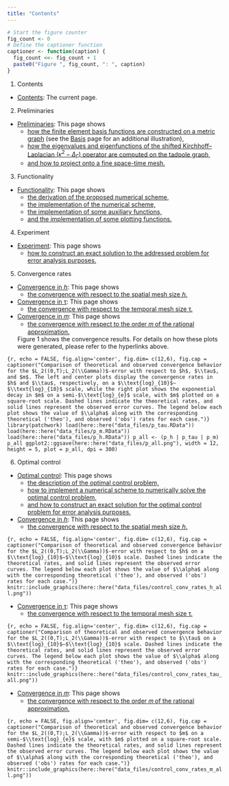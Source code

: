 ```yaml
---
title: "Contents"
---
```


```r
# Start the figure counter
fig_count <- 0
# Define the captioner function
captioner <- function(caption) {
  fig_count <<- fig_count + 1
  paste0("Figure ", fig_count, ": ", caption)
}
```

1. Contents

  - [Contents](about.html): The current page.

2. Preliminaries

  - [Preliminaries](preliminaries.html): This page shows 
    - [how the finite element basis functions are constructed on a metric graph](preliminaries.html#fem-basis) (see the [Basis](basis.html#basisf) page for an additional illustration),
    - [how the eigenvalues and eigenfunctions of the shifted Kirchhoff–Laplacian $(\kappa^2-\Delta_\Gamma)$ operator are computed on the tadpole graph,](preliminaries.html#eigenfunctions)
    - [and how to project onto a fine space-time mesh.](preliminaries.html#piecewise_projection)
      
3. Functionality

  - [Functionality](functionality.html): This page shows 
    - [the derivation of the proposed numerical scheme,](functionality.html#num_scheme)
    - [the implementation of the numerical scheme,](functionality.html#num_implementation)
    - [the implementation of some auxiliary functions,](functionality.html#auxiliary_functions)
    - [and the implementation of some plotting functions.](functionality.html#plotting_functions)
  
4. Experiment

  - [Experiment](exp1.html): This page shows 
    - [how to construct an exact solution to the addressed problem for error analysis purposes.](exp1.html#eigensolconst)
    
5. Convergence rates

  - [Convergence in 𝘩](conv_in_h.html): This page shows 
    - [the convergence with respect to the spatial mesh size 𝘩.](conv_in_h.html)
  - [Convergence in τ](conv_in_tau.html): This page shows 
    - [the convergence with respect to the temporal mesh size τ.](conv_in_tau.html)
  - [Convergence in 𝑚](conv_in_m.html): This page shows 
    - [the convergence with respect to the order 𝑚 of the rational approximation.](conv_in_m.html)
      
    Figure 1 shows the convergence results. For details on how these plots were generated, please refer to the hyperlinks above.

     
      
```{r, echo = FALSE, fig.align='center', fig.dim= c(12,6), fig.cap = captioner("Comparison of theoretical and observed convergence behavior for the $L_2((0,T);L_2(\\Gamma))$-error with respect to $h$, $\\tau$, and $m$. The left and center plots display the convergence rates in $h$ and $\\tau$, respectively, on a $\\text{log}_{10}$–$\\text{log}_{10}$ scale, while the right plot shows the exponential decay in $m$ on a semi-$\\text{log}_{e}$ scale, with $m$ plotted on a square-root scale. Dashed lines indicate the theoretical rates, and solid lines represent the observed error curves. The legend below each plot shows the value of $\\alpha$ along with the corresponding theoretical ('theo'), and observed ('obs') rates for each case.")}
library(patchwork)
load(here::here("data_files/p_tau.RData"))
load(here::here("data_files/p_m.RData"))
load(here::here("data_files/p_h.RData"))
p_all <- (p_h | p_tau | p_m) 
p_all
ggplot2::ggsave(here::here("data_files/p_all.png"), width = 12, height = 5, plot = p_all, dpi = 300)
```

      
6. Optimal control

  - [Optimal control](control1.html): This page shows 
    - [the description of the optimal control problem,](control1.html#optimal_control_problem)
    - [how to implement a numerical scheme to numerically solve the optimal control problem,](control1.html#num_scheme_optim_control)
    - [and how to construct an exact solution for the optimal control problem for error analysis purposes.](control1.html#exact_sol_for_optim_control_prob)
  - [Convergence in 𝘩](control_conv_h.html): This page shows 
    - [the convergence with respect to the spatial mesh size 𝘩.](control_conv_h.html)
      
```{r, echo = FALSE, fig.align='center', fig.dim= c(12,6), fig.cap = captioner("Comparison of theoretical and observed convergence behavior for the $L_2((0,T);L_2(\\Gamma))$-error with respect to $h$ on a $\\text{log}_{10}$–$\\text{log}_{10}$ scale. Dashed lines indicate the theoretical rates, and solid lines represent the observed error curves. The legend below each plot shows the value of $\\alpha$ along with the corresponding theoretical ('theo'), and observed ('obs') rates for each case.")}
knitr::include_graphics(here::here("data_files/control_conv_rates_h_all.png"))
```
     
      
  - [Convergence in τ](control_conv_tau.html): This page shows 
    - [the convergence with respect to the temporal mesh size τ.](control_conv_tau.html)
      
```{r, echo = FALSE, fig.align='center', fig.dim= c(12,6), fig.cap = captioner("Comparison of theoretical and observed convergence behavior for the $L_2((0,T);L_2(\\Gamma))$-error with respect to $\\tau$ on a $\\text{log}_{10}$–$\\text{log}_{10}$ scale. Dashed lines indicate the theoretical rates, and solid lines represent the observed error curves. The legend below each plot shows the value of $\\alpha$ along with the corresponding theoretical ('theo'), and observed ('obs') rates for each case.")}
knitr::include_graphics(here::here("data_files/control_conv_rates_tau_all.png"))
```
         
      
  - [Convergence in 𝑚](control_conv_m.html): This page shows 
    - [the convergence with respect to the order 𝑚 of the rational approximation.](control_conv_m.html)
      
      
```{r, echo = FALSE, fig.align='center', fig.dim= c(12,6), fig.cap = captioner("Comparison of theoretical and observed convergence behavior for the $L_2((0,T);L_2(\\Gamma))$-error with respect to $m$ on a semi-$\\text{log}_{e}$ scale, with $m$ plotted on a square-root scale. Dashed lines indicate the theoretical rates, and solid lines represent the observed error curves. The legend below each plot shows the value of $\\alpha$ along with the corresponding theoretical ('theo'), and observed ('obs') rates for each case.")}
knitr::include_graphics(here::here("data_files/control_conv_rates_m_all.png"))
```    
      
      
      
      
      
      
      
      
      
      
      
      
      
      
      